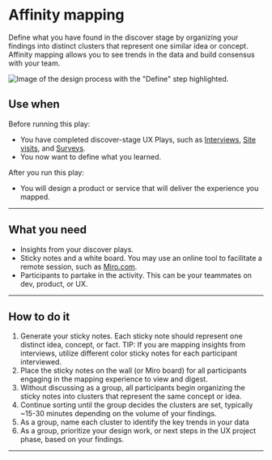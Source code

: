 # Affinity mapping

Define what you have found in the discover stage by organizing your findings into distinct clusters that represent one similar idea or concept. Affinity mapping allows you to see trends in the data and build consensus with your team. 

<ImageBlock>

![Image of the design process with the "Define" step highlighted.](./images/affinity-mapping.png)

</ImageBlock>

## Use when 

Before running this play:

- You have completed discover-stage UX Plays, such as [Interviews](/core/other/ux-plays/interview/discover), [Site visits](/core/other/ux-plays/site-visit), and [Surveys](/core/other/ux-plays/survey/discover).
- You now want to define what you learned. 

After you run this play:

- You will design a product or service that will deliver the experience you mapped.

---

## What you need

- Insights from your discover plays. 
- Sticky notes and a white board. You may use an online tool to facilitate a remote session, such as [Miro.com](https://miro.com).
- Participants to partake in the activity. This can be your teammates on dev, product, or UX. 

---

## How to do it

1. Generate your sticky notes. Each sticky note should represent one distinct idea, concept, or fact. TIP: If you are mapping insights from interviews, utilize different color sticky notes for each participant interviewed.
2. Place the sticky notes on the wall (or Miro board) for all participants engaging in the mapping experience to view and digest.
3. Without discussing as a group, all participants begin organizing the sticky notes into clusters that represent the same concept or idea.
4. Continue sorting until the group decides the clusters are set, typically ~15-30 minutes depending on the volume of your findings.
5. As a group, name each cluster to identify the key trends in your data
6. As a group, prioritize your design work, or next steps in the UX project phase, based on your findings.

---

<PlayHelp />
